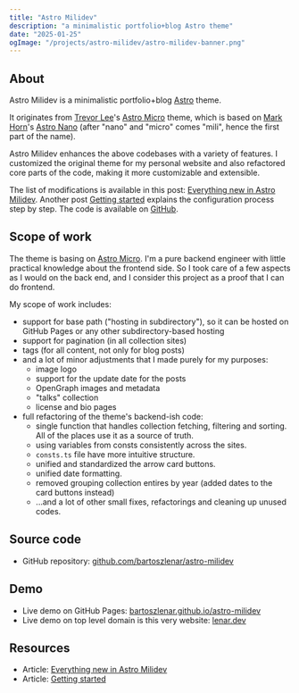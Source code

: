 ```yaml
---
title: "Astro Milidev"
description: "a minimalistic portfolio+blog Astro theme"
date: "2025-01-25"
ogImage: "/projects/astro-milidev/astro-milidev-banner.png"
---
```



<MdxPublicImage src="/projects/astro-milidev/astro-milidev-banner.png"  />

## About

Astro Milidev is a minimalistic portfolio+blog [Astro](https://astro.build) theme.

It originates from [Trevor Lee](https://github.com/trevortylerlee)'s [Astro Micro](https://astro-micro.vercel.app/) theme, which is based on [Mark Horn](https://github.com/markhorn-dev)'s [Astro Nano](https://astro-nano-demo.vercel.app/) (after "nano" and "micro" comes "mili", hence the first part of the name).

Astro Milidev enhances the above codebases with a variety of features. I customized the original theme for my personal website and also refactored core parts of the code, making it more customizable and extensible. 

The list of modifications is available in this post: [Everything new in Astro Milidev](https://bartoszlenar.github.io/astro-milidev/blog/everything-new-in-astro-milidev/). Another post [Getting started](https://bartoszlenar.github.io/astro-milidev/blog/getting-started/) explains the configuration process step by step. The code is available on [GitHub](https://github.com/bartoszlenar/astro-milidev).

## Scope of work

The theme is basing on [Astro Micro](https://github.com/trevortylerlee/astro-micro). I'm a pure backend engineer with little practical knowledge about the frontend side. So I took care of a few aspects as I would on the back end, and I consider this project as a proof that I can do frontend.

My scope of work includes:

- support for base path ("hosting in subdirectory"), so it can be hosted on GitHub Pages or any other subdirectory-based hosting
- support for pagination (in all collection sites)
- tags (for all content, not only for blog posts)
- and a lot of minor adjustments that I made purely for my purposes:
    - image logo
    - support for the update date for the posts
    - OpenGraph images and metadata
    - "talks" collection
    - license and bio pages
- full refactoring of the theme's backend-ish code:
    - single function that handles collection fetching, filtering and sorting. All of the places use it as a source of truth.
    - using variables from consts consistently across the sites.
    - `consts.ts` file have more intuitive structure.
    - unified and standardized the arrow card buttons.
    - unified date formatting.
    - removed grouping collection entires by year (added dates to the card buttons instead)
    - ...and a lot of other small fixes, refactorings and cleaning up unused codes.

## Source code

- GitHub repository: [github.com/bartoszlenar/astro-milidev](https://github.com/bartoszlenar/astro-milidev/)

## Demo

- Live demo on GitHub Pages: [bartoszlenar.github.io/astro-milidev](https://bartoszlenar.github.io/astro-milidev/)
- Live demo on top level domain is this very website: [lenar.dev](https://lenar.dev/) 

## Resources

- Article: [Everything new in Astro Milidev](https://bartoszlenar.github.io/astro-milidev/blog/everything-new-in-astro-milidev/)
- Article: [Getting started](https://bartoszlenar.github.io/astro-milidev/blog/getting-started/)